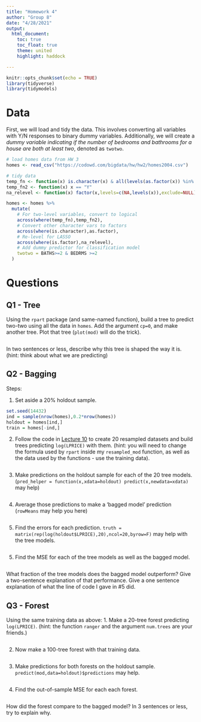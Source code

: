 ```yaml
---
title: "Homework 4"
author: "Group 8"
date: "4/28/2021"
output:  
  html_document:
    toc: true
    toc_float: true
    theme: united
    highlight: haddock

---
```

```r
knitr::opts_chunk$set(echo = TRUE)
library(tidyverse)
library(tidymodels)
```

# Data

First, we will load and tidy the data. This involves converting all variables with Y/N responses to binary dummy variables. Additionally, we will create a _dummy variable indicating if the number of bedrooms and bathrooms for a house are both at least two_, denoted as `twotwo`.  

```r
# load homes data from HW 3 
homes <- read_csv("https://codowd.com/bigdata/hw/hw2/homes2004.csv")

# tidy data
temp_fn <- function(x) is.character(x) & all(levels(as.factor(x)) %in% c("Y","N"))
temp_fn2 <- function(x) x == "Y"
na_relevel <- function(x) factor(x,levels=c(NA,levels(x)),exclude=NULL)

homes <- homes %>% 
  mutate(
    # For two-level variables, convert to logical
    across(where(temp_fn),temp_fn2),
    # Convert other character vars to factors
    across(where(is.character),as.factor),
    # Re-level for LASSO 
    across(where(is.factor),na_relevel),
    # Add dummy predictor for classification model
    twotwo = BATHS>=2 & BEDRMS >=2
  )
```

# Questions


## Q1 - Tree

Using the `rpart` package (and same-named function), build a tree to predict two-two using all the data in `homes`. Add the argument `cp=0`, and make another tree. Plot that tree (`plot(mod)` will do the trick).

```r

```

In two sentences or less, describe why this tree is shaped the way it is. (hint: think about what we are predicting)

## Q2 - Bagging

Steps:

1. Set aside a 20% holdout sample. 
```r
set.seed(14432)
ind = sample(nrow(homes),0.2*nrow(homes))
holdout = homes[ind,]
train = homes[-ind,]
```

2. Follow the code in [Lecture 10](https://codowd.com/bigdata/lectures/l10/l10.Rmd) to create 20 resampled datasets and build trees predicting `log(LPRICE)` with them. (hint: you will need to change the formula used by `rpart` inside my `resampled_mod` function, as well as the data used by the functions - use the training data). 

```r

```

3. Make predictions on the holdout sample for each of the 20 tree models. (`pred_helper = function(x,xdata=holdout) predict(x,newdata=xdata)` may help)

```r

```

4. Average those predictions to make a 'bagged model' prediction (`rowMeans` may help you here)
```r

```

5. Find the errors for each prediction. `truth = matrix(rep(log(holdout$LPRICE),20),ncol=20,byrow=F)` may help with the tree models. 
```r

```

5. Find the MSE for each of the tree models as well as the bagged model. 
```r

```

What fraction of the tree models does the bagged model outperform? Give a two-sentence explanation of that performance. Give a one sentence explanation of what the line of code I gave in #5 did. 

## Q3 - Forest

Using the same training data as above:
1. Make a 20-tree forest predicting `log(LPRICE)`. (hint: the function `ranger` and the argument `num.trees` are your friends.) 

```r

```

2. Now make a 100-tree forest with that training data.

```r

```

3. Make predictions for both forests on the holdout sample.
`predict(mod,data=holdout)$predictions` may help.

```r

```

4. Find the out-of-sample MSE for each each forest.

```r

```

How did the forest compare to the bagged model? In 3 sentences or less, try to explain why.



